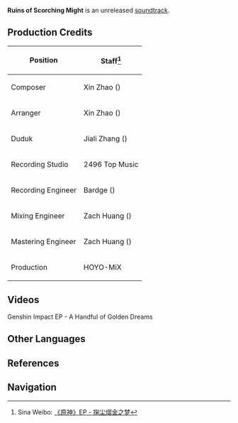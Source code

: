 {{Soundtrack Infobox
|title          =
|image          = 
|album          = 
|disc           =
|number         =
|featured       =
|featured2      =
|featured3      =
|featured_disc  =
|featured_disc2 =
|featured_disc3 =
|youtube_id     =
|spotify_id     =
|played_in      = Great Red Sand
|during         = [[Great Red Sand]]
|domain         =
|previous       = 
|next           = 
}}
'''Ruins of Scorching Might''' is an unreleased [[soundtrack]].

==Production Credits==
{| class="wikitable" style="text-align:left; height:0.5em"
! Position
! Staff<ref>Sina Weibo: [https://m.weibo.cn/6593199887/4873726467772416 《原神》EP - 掬尘熠金之梦]</ref>
|-
! Composer
| Xin Zhao ({{zh|赵鑫}})
|-
! Arranger
| Xin Zhao ({{zh|赵鑫}})
|-
! Duduk
| Jiali Zhang ({{zh|张佳理}})
|-
! Recording Studio
| 2496 Top Music
|-
! Recording Engineer
| Bardge ({{zh|麻锅}})
|-
! Mixing Engineer
| Zach Huang ({{zh|黄巍}})
|-
! Mastering Engineer
| Zach Huang ({{zh|黄巍}})
|-
! Production
| HOYO-MiX
|}

==Videos==
<gallery hideaddbutton="true" captionalign="center">
Genshin Impact EP - A Handful of Golden Dreams
</gallery>
<!--
==Trivia==
-->
==Other Languages==
{{Other Languages
|en      = Ruins of Scorching Might
|zhs     = 余威犹存
|zhs_rm  = Yúwēi Yóu Cún
|zht     = 
|zht_rm  = 
|zh_tl   = 
|ja      = 
|ja_rm   =
|ja_tl   =
}}

==References==
{{Reflist}}

==Navigation==
{{Soundtrack Navbox}}